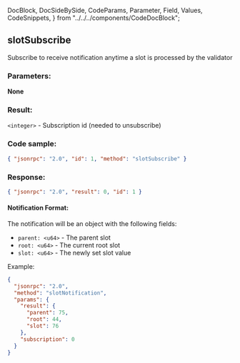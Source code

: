   DocBlock,
  DocSideBySide,
  CodeParams,
  Parameter,
  Field,
  Values,
  CodeSnippets,
} from "../../../components/CodeDocBlock";

<DocBlock>

## slotSubscribe

Subscribe to receive notification anytime a slot is processed by the validator

<DocSideBySide>
<CodeParams>

### Parameters:

**None**

### Result:

`<integer>` - Subscription id \(needed to unsubscribe\)

</CodeParams>

<CodeSnippets>

### Code sample:

```json
{ "jsonrpc": "2.0", "id": 1, "method": "slotSubscribe" }
```

### Response:

```json
{ "jsonrpc": "2.0", "result": 0, "id": 1 }
```

</CodeSnippets>
</DocSideBySide>

#### Notification Format:

The notification will be an object with the following fields:

- `parent: <u64>` - The parent slot
- `root: <u64>` - The current root slot
- `slot: <u64>` - The newly set slot value

Example:

```json
{
  "jsonrpc": "2.0",
  "method": "slotNotification",
  "params": {
    "result": {
      "parent": 75,
      "root": 44,
      "slot": 76
    },
    "subscription": 0
  }
}
```

</DocBlock>

